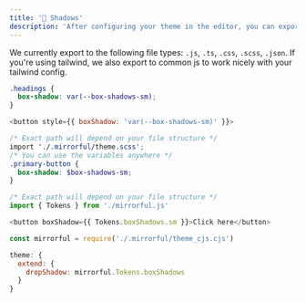 ```yaml
---
title: '👻 Shadows'
description: 'After configuring your theme in the editor, you can export shadows to be used by your app.'
---
```


We currently export to the following file types: `.js`, `.ts`, `.css`, `.scss`, `.json`. If you're using tailwind, we also export to common js to work nicely with your tailwind config.

<CodeGroup>

```css CSS
.headings {
  box-shadow: var(--box-shadows-sm);
}
```

```javascript
<button style={{ boxShadow: 'var(--box-shadows-sm)' }}>
```

```scss SCSS
/* Exact path will depend on your file structure */
import './.mirrorful/theme.scss';
/* You can use the variables anywhere */
.primary-button {
  box-shadow: $box-shadows-sm;
}
```

```javascript Javascript / Typescript
/* Exact path will depend on your file structure */
import { Tokens } from './mirrorful.js'

<button boxShadow={{ Tokens.boxShadows.sm }}>Click here</button>
```

```javascript Tailwind
const mirrorful = require('./.mirrorful/theme_cjs.cjs')

theme: {
  extend: {
    dropShadow: mirrorful.Tokens.boxShadows
  }
}
```

</CodeGroup>
